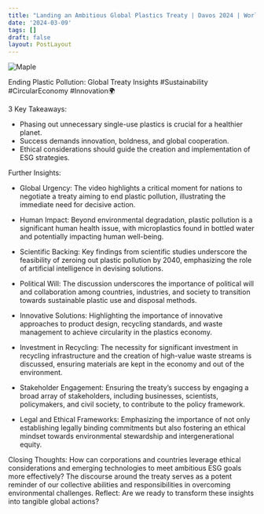 ```yaml
---
title: "Landing an Ambitious Global Plastics Treaty | Davos 2024 | World Economic Forum"
date: '2024-03-09'
tags: []
draft: false
layout: PostLayout
---
```


<div className="flex justify-center">
  <div className="my-1 w-full px-2 xl:my-1 xl:w-1/2 xl:px-2">
    <img src="https://img.youtube.com/vi/GMcH4Wk-_d4/0.jpg" alt="Maple" className="mx-auto h-58 w-auto" />
  </div>
</div>

Ending Plastic Pollution: Global Treaty Insights #Sustainability #CircularEconomy #Innovation🌍

3 Key Takeaways:
- Phasing out unnecessary single-use plastics is crucial for a healthier planet.
- Success demands innovation, boldness, and global cooperation.
- Ethical considerations should guide the creation and implementation of ESG strategies.

Further Insights:

- Global Urgency: The video highlights a critical moment for nations to negotiate a treaty aiming to end plastic pollution, illustrating the immediate need for decisive action.

- Human Impact: Beyond environmental degradation, plastic pollution is a significant human health issue, with microplastics found in bottled water and potentially impacting human well-being.

- Scientific Backing: Key findings from scientific studies underscore the feasibility of zeroing out plastic pollution by 2040, emphasizing the role of artificial intelligence in devising solutions.

- Political Will: The discussion underscores the importance of political will and collaboration among countries, industries, and society to transition towards sustainable plastic use and disposal methods.

- Innovative Solutions: Highlighting the importance of innovative approaches to product design, recycling standards, and waste management to achieve circularity in the plastics economy.

- Investment in Recycling: The necessity for significant investment in recycling infrastructure and the creation of high-value waste streams is discussed, ensuring materials are kept in the economy and out of the environment.

- Stakeholder Engagement: Ensuring the treaty’s success by engaging a broad array of stakeholders, including businesses, scientists, policymakers, and civil society, to contribute to the policy framework.

- Legal and Ethical Frameworks: Emphasizing the importance of not only establishing legally binding commitments but also fostering an ethical mindset towards environmental stewardship and intergenerational equity.

Closing Thoughts:
How can corporations and countries leverage ethical considerations and emerging technologies to meet ambitious ESG goals more effectively? The discourse around the treaty serves as a potent reminder of our collective abilities and responsibilities in overcoming environmental challenges. Reflect: Are we ready to transform these insights into tangible global actions?
